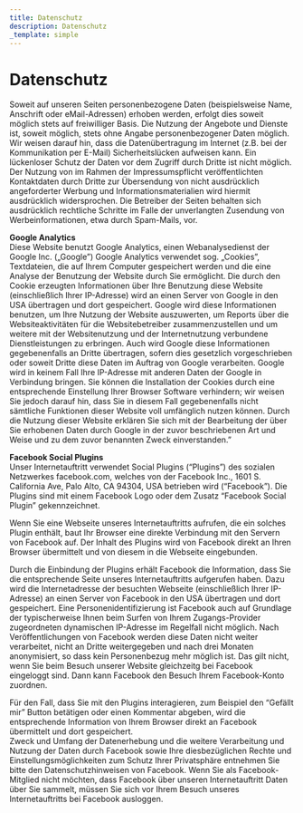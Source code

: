 ```yaml
---
title: Datenschutz
description: Datenschutz
_template: simple
---
```


# Datenschutz

Soweit auf unseren Seiten personenbezogene Daten (beispielsweise Name, Anschrift oder eMail-Adressen) erhoben werden, erfolgt dies soweit möglich stets auf freiwilliger Basis. Die Nutzung der Angebote und Dienste ist, soweit möglich, stets ohne Angabe personenbezogener Daten möglich. Wir weisen darauf hin, dass die Datenübertragung im Internet (z.B. bei der Kommunikation per E-Mail) Sicherheitslücken aufweisen kann. Ein lückenloser Schutz der Daten vor dem Zugriff durch Dritte ist nicht möglich. Der Nutzung von im Rahmen der Impressumspflicht veröffentlichten Kontaktdaten durch Dritte zur Übersendung von nicht ausdrücklich angeforderter Werbung und Informationsmaterialien wird hiermit ausdrücklich widersprochen. Die Betreiber der Seiten behalten sich ausdrücklich rechtliche Schritte im Falle der unverlangten Zusendung von Werbeinformationen, etwa durch Spam-Mails, vor.

**Google Analytics**  
 Diese Website benutzt Google Analytics, einen Webanalysedienst der Google Inc. („Google”) Google Analytics verwendet sog. „Cookies”, Textdateien, die auf Ihrem Computer gespeichert werden und die eine Analyse der Benutzung der Website durch Sie ermöglicht. Die durch den Cookie erzeugten Informationen über Ihre Benutzung diese Website (einschließlich Ihrer IP-Adresse) wird an einen Server von Google in den USA übertragen und dort gespeichert. Google wird diese Informationen benutzen, um Ihre Nutzung der Website auszuwerten, um Reports über die Websiteaktivitäten für die Websitebetreiber zusammenzustellen und um weitere mit der Websitenutzung und der Internetnutzung verbundene Dienstleistungen zu erbringen. Auch wird Google diese Informationen gegebenenfalls an Dritte übertragen, sofern dies gesetzlich vorgeschrieben oder soweit Dritte diese Daten im Auftrag von Google verarbeiten. Google wird in keinem Fall Ihre IP-Adresse mit anderen Daten der Google in Verbindung bringen. Sie können die Installation der Cookies durch eine entsprechende Einstellung Ihrer Browser Software verhindern; wir weisen Sie jedoch darauf hin, dass Sie in diesem Fall gegebenenfalls nicht sämtliche Funktionen dieser Website voll umfänglich nutzen können. Durch die Nutzung dieser Website erklären Sie sich mit der Bearbeitung der über Sie erhobenen Daten durch Google in der zuvor beschriebenen Art und Weise und zu dem zuvor benannten Zweck einverstanden.”

**Facebook Social Plugins**  
 Unser Internetauftritt verwendet Social Plugins (“Plugins”) des sozialen Netzwerkes facebook.com, welches von der Facebook Inc., 1601 S. California Ave, Palo Alto, CA 94304, USA betrieben wird (“Facebook”). Die Plugins sind mit einem Facebook Logo oder dem Zusatz “Facebook Social Plugin” gekennzeichnet.

Wenn Sie eine Webseite unseres Internetauftritts aufrufen, die ein solches Plugin enthält, baut Ihr Browser eine direkte Verbindung mit den Servern von Facebook auf. Der Inhalt des Plugins wird von Facebook direkt an Ihren Browser übermittelt und von diesem in die Webseite eingebunden.

Durch die Einbindung der Plugins erhält Facebook die Information, dass Sie die entsprechende Seite unseres Internetauftritts aufgerufen haben. Dazu wird die Internetadresse der besuchten Webseite (einschließlich Ihrer IP-Adresse) an einen Server von Facebook in den USA übertragen und dort gespeichert. Eine Personenidentifizierung ist Facebook auch auf Grundlage der typischerweise Ihnen beim Surfen von Ihrem Zugangs-Provider zugeordneten dynamischen IP-Adresse im Regelfall nicht möglich. Nach Veröffentlichungen von Facebook werden diese Daten nicht weiter verarbeitet, nicht an Dritte weitergegeben und nach drei Monaten anonymisiert, so dass kein Personenbezug mehr möglich ist. Das gilt nicht, wenn Sie beim Besuch unserer Website gleichzeitg bei Facebook eingeloggt sind. Dann kann Facebook den Besuch Ihrem Facebook-Konto zuordnen.

Für den Fall, dass Sie mit den Plugins interagieren, zum Beispiel den “Gefällt mir” Button betätigen oder einen Kommentar abgeben, wird die entsprechende Information von Ihrem Browser direkt an Facebook übermittelt und dort gespeichert.  
 Zweck und Umfang der Datenerhebung und die weitere Verarbeitung und Nutzung der Daten durch Facebook sowie Ihre diesbezüglichen Rechte und Einstellungsmöglichkeiten zum Schutz Ihrer Privatsphäre entnehmen Sie bitte den Datenschutzhinweisen von Facebook. Wenn Sie als Facebook-Mitglied nicht möchten, dass Facebook über unseren Internetauftritt Daten über Sie sammelt, müssen Sie sich vor Ihrem Besuch unseres Internetauftritts bei Facebook ausloggen.
